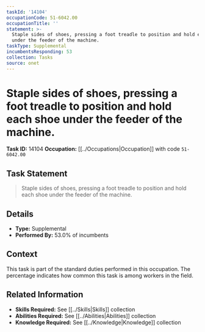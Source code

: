 ```yaml
---
taskId: '14104'
occupationCode: 51-6042.00
occupationTitle: ''
statement: >-
  Staple sides of shoes, pressing a foot treadle to position and hold each shoe
  under the feeder of the machine.
taskType: Supplemental
incumbentsResponding: 53
collection: Tasks
source: onet
---
```

# Staple sides of shoes, pressing a foot treadle to position and hold each shoe under the feeder of the machine.

**Task ID:** 14104
**Occupation:** [[../Occupations|Occupation]] with code `51-6042.00`

## Task Statement

> Staple sides of shoes, pressing a foot treadle to position and hold each shoe under the feeder of the machine.

## Details

- **Type:** Supplemental
- **Performed By:** 53.0% of incumbents

## Context

This task is part of the standard duties performed in this occupation. The percentage indicates how common this task is among workers in the field.

## Related Information

- **Skills Required:** See [[../Skills|Skills]] collection
- **Abilities Required:** See [[../Abilities|Abilities]] collection
- **Knowledge Required:** See [[../Knowledge|Knowledge]] collection
